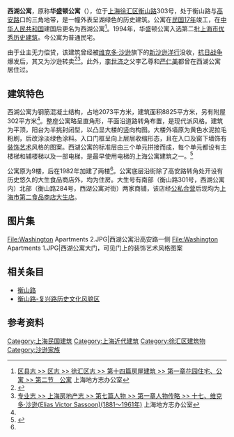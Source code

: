 {{Infobox Modern Building
|image             = Washington Apartments, Shanghai.jpg
|caption           = 西湖公寓
|name              = 西湖公寓
|location_town     = [[上海市|上海市]][[徐汇区|徐汇区]][[衡山路_(上海)|衡山路]]303号
|owner             = 民居
|architect         = 
|client            = 
|construction_start_date= 
|completion_date   = 1928年
|cost              = 
|style             = [[现代主义建筑|现代主义]]、[[装饰风艺术|装饰艺术派]]
}}
'''西湖公寓'''，原称'''华盛顿公寓'''（{{Lang-en|'''Washington Apartments'''}}），位于[[上海|上海]][[徐汇区|徐汇区]][[衡山路_(上海)|衡山路]]303号，处于衡山路与[[高安路_(上海)|高安路]]口的三角地带，是一幢外表呈湖绿色的历史建筑。公寓在[[民国17年|民国17年]]竣工，在[[中华人民共和国|中华人民共和国]]建国后更名为西湖公寓<ref name="dd">[http://www.shtong.gov.cn/newsite/node2/node4/node2249/xuhui/node38190/node38192/node38194/userobject1ai23315.html 区县志 >> 区志 >> 徐汇区志 >> 第十四篇房屋建筑 >> 第一章花园住宅、公寓 >> 第二节　公寓] {{Wayback|url=http://www.shtong.gov.cn/newsite/node2/node4/node2249/xuhui/node38190/node38192/node38194/userobject1ai23315.html |date=20160426003002 }} 上海地方志办公室</ref>。1994年，华盛顿公寓入选第二批[[上海市优秀历史建筑|上海市优秀历史建筑]]。今公寓为普通民宅。

由于业主无力偿贷，该建筑曾经被[[维克多·沙逊|维克多·沙逊]]旗下的[[新沙逊洋行|新沙逊洋行]]没收，[[抗日战争|抗日战争]]爆发后，其又为沙逊转卖<ref>{{cite journal|title=旧上海房地产商的主要经营手段|url=http://www.shtong.gov.cn/newsite/node2/node70393/node70403/node72545/node72644/userobject1ai82642.html|publisher=上海地方志|year=1993|issue=1|author=徐葆润|accessdate=2018-07-07}}</ref><ref name="nj">[http://www.shtong.gov.cn/newsite/node2/node2245/node64514/node64525/node64610/node64614/userobject1ai58368.html 专业志 >> 上海房地产志 >> 第七篇人物 >> 第一章人物传略 >> 十七、维克多·沙逊(Elias Victor Sassoon)(1881～1961年)] {{Wayback|url=http://www.shtong.gov.cn/newsite/node2/node2245/node64514/node64525/node64610/node64614/userobject1ai58368.html |date=20160427191857 }} 上海地方志办公室</ref>。此外，[[李世济|李世济]]之父李乙尊和[[严仁美|严仁美]]都曾在西湖公寓居住过。

== 建筑特色 ==
西湖公寓为钢筋混凝土结构，占地2073平方米，建筑面积8825平方米，另有附屋302平方米<ref name="dd"/>。整座公寓略呈直角形，平面沿道路转角布置，是现代派风格。建筑为平顶，阳台为半挑封闭型，以凸显大楼的竖向构图。大楼外墙原为黄色水泥拉毛粉刷，后改涂淡绿色涂料。入口门框呈向上层层收缩形态，且在入口及窗下墙饰有[[装饰艺术|装饰艺术]]风格的图案。西湖公寓的标准层由三个单元拼接而成，每个单元都设有主楼梯和辅楼梯以及一部电梯，是最早使用电梯的上海公寓建筑之一。<ref>{{cite web | title = 老公寓的前世今生 领略旧上海风情画卷 | publisher = 搜狐 | date = 2008-10-21 | url = http://women.sohu.com/20081021/n260165275.shtml | accessdate =  | language = zh | archive-url = https://web.archive.org/web/20131226073518/http://women.sohu.com/20081021/n260165275.shtml | archive-date = 2013-12-26 | dead-url = yes }}</ref>

公寓原为9楼，后在1982年加建了两楼<ref name="dd"/>。公寓底层沿街除了高安路转角处开设有历史悠久的大生食品商店外，均为住房。大生号有南部（衡山路301号，西湖公寓内）北部（衡山路284号，西湖公寓对街）两家商铺，该店经[[公私合营|公私合营]]后现均为[[上海市第二食品商店|上海市第二食品商店大生店]]。

== 图片集 ==
<gallery>
File:Washington Apartments 2.JPG|西湖公寓沿高安路一侧
File:Washington Apartments 1.JPG|西湖公寓大门，可见门上的装饰艺术风格图案
</gallery>

== 相关条目 ==
*[[衡山路_(上海)|衡山路]]
*[[衡山路-复兴路历史文化风貌区|衡山路-复兴路历史文化风貌区]]

== 参考资料 ==
<references />

{{上海市第二批优秀历史建筑}}
[[Category:上海民国建筑|Category:上海民国建筑]]
[[Category:上海近代建筑|Category:上海近代建筑]]
[[Category:徐汇区建筑物|Category:徐汇区建筑物]]
[[Category:沙逊家族|Category:沙逊家族]]